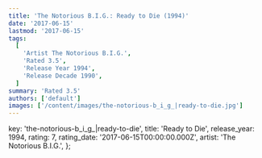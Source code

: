 ```yaml
---
title: 'The Notorious B.I.G.: Ready to Die (1994)'
date: '2017-06-15'
lastmod: '2017-06-15'
tags:
  [
    'Artist The Notorious B.I.G.',
    'Rated 3.5',
    'Release Year 1994',
    'Release Decade 1990',
  ]
summary: 'Rated 3.5'
authors: ['default']
images: ['/content/images/the-notorious-b_i_g_|ready-to-die.jpg']
---
```


  key: 'the-notorious-b_i_g_|ready-to-die',
  title: 'Ready to Die',
  release_year: 1994,
  rating: 7,
  rating_date: '2017-06-15T00:00:00.000Z',
  artist: 'The Notorious B.I.G.',
};

<MusicRating data={data} />
